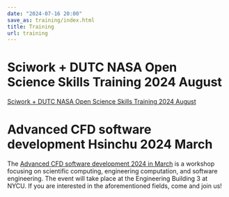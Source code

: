 ```yaml
---
date: "2024-07-16 20:00"
save_as: training/index.html
title: Training
url: training
---
```


# Sciwork + DUTC NASA Open Science Skills Training 2024 August

[Sciwork + DUTC NASA Open Science Skills Training 2024
August]({filename}2024/08-nasatops.rst)

# Advanced CFD software development Hsinchu 2024 March

The [Advanced CFD software development 2024 in
March]({filename}2024/03-workshop.rst) is a workshop focusing on
scientific computing, engineering computation, and software engineering.
The event will take place at the Engineering Building 3 at NYCU. If you
are interested in the aforementioned fields, come and join us!
